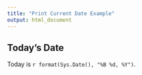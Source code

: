 ```yaml
---
title: "Print Current Date Example"
output: html_document
---
```


## Today's Date

Today is `r format(Sys.Date(), "%B %d, %Y")`.
